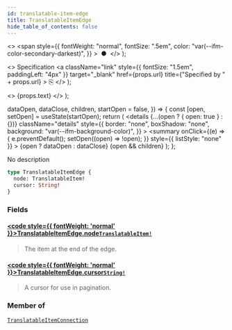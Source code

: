 ```yaml
---
id: translatable-item-edge
title: TranslatableItemEdge
hide_table_of_contents: false
---
```


  <>
    <span
      style={{
        fontWeight: "normal",
        fontSize: ".5em",
        color: "var(--ifm-color-secondary-darkest)",
      }}
    >
      &nbsp;●&nbsp;
    </span>
  </>
);

  <>
    Specification
    <a
      className="link"
      style={{ fontSize: "1.5em", paddingLeft: "4px" }}
      target="\_blank"
      href={props.url}
      title={"Specified by " + props.url}
    >
      ⎘
    </a>
  </>
);

  <>
    <span className={props.class}>{props.text}</span>
  </>
);


  dataOpen,
  dataClose,
  children,
  startOpen = false,
}) => {
  const [open, setOpen] = useState(startOpen);
  return (
    <details
      {...(open ? { open: true } : {})}
      className="details"
      style={{
        border: "none",
        boxShadow: "none",
        background: "var(--ifm-background-color)",
      }}
    >
      <summary
        onClick={(e) => {
          e.preventDefault();
          setOpen((open) => !open);
        }}
        style={{ listStyle: "none" }}
      >
        {open ? dataOpen : dataClose}
      </summary>
      {open && children}
    </details>
  );
};

No description

```graphql
type TranslatableItemEdge {
  node: TranslatableItem!
  cursor: String!
}
```

### Fields

#### [<code style={{ fontWeight: 'normal' }}>TranslatableItemEdge.<b>node</b></code>](#)<Bullet />[`TranslatableItem!`](../../../api-reference/miscellaneous/unions/translatable-item) <Badge class="badge badge--secondary" text="non-null"/> <Badge class="badge badge--secondary" text="union"/>

> The item at the end of the edge.

#### [<code style={{ fontWeight: 'normal' }}>TranslatableItemEdge.<b>cursor</b></code>](#)<Bullet />[`String!`](../../../api-reference/miscellaneous/scalars/string) <Badge class="badge badge--secondary" text="non-null"/> <Badge class="badge badge--secondary" text="scalar"/>

> A cursor for use in pagination.

### Member of

[`TranslatableItemConnection`](../../../api-reference/miscellaneous/objects/translatable-item-connection) <Badge class="badge badge--secondary" text="object"/>
